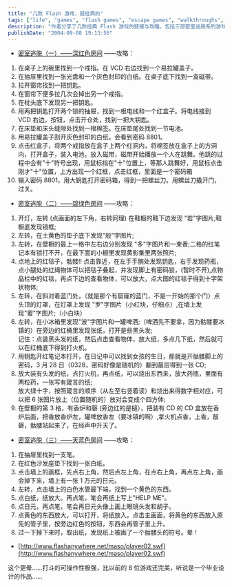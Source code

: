 ```yaml
---
title: "几款 Flash 游戏，挺经典的"
tags: ["life", "games", "flash games", "escape games", "walkthroughs", "puzzles", "entertainment", "retro gaming", "web games"]
description: "作者分享了几款经典 Flash 游戏的链接与攻略，包括三部密室逃脱系列游戏的详细过关步骤，以及一款操作性极强的 Flash 格斗游戏。"
publishDate: "2004-09-08 19:13:56"
---
```


- [密室逃脱（一）——深红色房间](http://www.atfriday.com/GameZone/crimson/index.html) ——攻略：

1. 在桌子上的碗里找到一个戒指。在 VCD 右边找到一个易拉罐盖子。
2. 在抽屉里找到一张光盘和一个灰色封印的白纸。在桌子底下找到一盒磁带。
3. 拉开窗帘找到一把钥匙。
4. 在窗帘下便多拉几次会掉出另一个戒指。
5. 在枕头底下发现另一把钥匙。
6. 用两把钥匙打开两个锁的抽屉，找到一根电线和一个红盒子。将电线接到 VCD 右边，按钮，点击开仓处，找到一把大钥匙。
7. 在床垫和床头缝隙处找到一根棉签。在床垫尾处找到一节电池。
8. 用易拉罐盖子刮开灰色封印的白纸，会看到密码 8801。
9. 点击红盒子，将两个戒指放在盒子上两个红洞内，将棉签放在盒子上的方洞内，打开盒子，装入电池，放入磁带，磁带开始播放一个人在跳舞。他跳的过程中会有"十"符号出现，用鼠标指在"十"位置上，等那人跳舞好，用鼠标点击刚才"十"位置，上方出现一个红框，点击红框，里面是一个密码箱
10. 输入密码 8801，用大钥匙打开密码箱，得到一把螺丝刀。用螺丝刀撬开门，过关。

- [密室逃脱（二）——碧绿色房间](http://www.atfriday.com/GameZone/viridian/index.html) ——攻略：

1. 开灯，左转 (点画面的左下角，右转同理) 在鞋橱的鞋下边发现 "若"字图片;鞋橱底发现镜框;
2. 左转，在土黄色的垫子底下发现"般"字图片;
3. 左转，在壁橱的最上一格中左右边分别发现 "多"字图片和一束香;二格的红笔记本有锁打不开，在最下面的小橱里发现黄影集里两张照片;
4. 点地上的红毯子，骷髅!! 点击靠近，在左手手腕处发现钥匙，右手发现药瓶，点小腿处的红绳物体可以把毯子叠起，并发现脚上有密码锁，(暂时不开),点物品栏中的红毯，再点下边的查看物体，可以放大，点大图的红毯子得到十字架状物体;
5. 左转，在斜对着蓝门处，（就是那个有窟窿的蓝门，不是一开始的那个门）点头顶的灯罩，在灯罩上发现 "罗"字图片（小红块，仔细点）,在墙上发现"蜜"字图片;（小白块）
6. 左转，在小冰箱里发现"波"字图片和一罐啤酒;（啤酒先不要拿，因为骷髅要冰镇的）在旁边的红桶里发现张纸，打开是些黑头发;  
   记住：点装黑头发的纸，然后点击查看物体，放大纸，多点几下纸，然后就可以在红桶底下得到打火机。
7. 用钥匙开红笔记本打开，在日记中可以找到女孩的生日，那就是开骷髅脚上的密码，3 月 28 日（0328，密码好像是随机的）翻到最后得到一张 CD;
8. 放大装有头发的纸，点打火机，再点纸，可以烧出东西来，放大药瓶，里面有两粒药，一张写有箴言的纸;  
   放大绿十字，按照箴言的顺序（从左至右竖着读）和烧出来得数字相对应，可以把 6 张图片放上（位置随机的）放对会变成个四方体;
9. 在壁橱的第 3 格，有香炉和磬 (旁边红的是槌），把装有 CD 的 CD 盒放在香炉后面，把香放香炉左，罐啤放香左（要冰镇的啊）,拿火机点香，上香，敲磬，骷髅站起来了，在经声中升天了。

- [密室逃脱（三）——天蓝色房间](http://www.atfriday.com/GameZone/blue/index.html) ——攻略：

1. 在抽屉里找到一支笔。
2. 在红色沙发座垫下找到一张白纸。
3. 点击墙上的画框，先点右上角，然后点左上角，在点右上角，再点左上角，画会掉下来，墙上有一张 1 万元的日元。
4. 左转，点击墙上的白色水管最下端，找到一个黄色的东西。
5. 点白纸，纸放大。再点笔，笔会再纸上写上"HELP ME"。
6. 点日元，再点笔，笔会再日元头像上画上眼镜头发和胡子。
7. 点黄色的东西放大，可以打开，将纸放入。点击主画面，将黄色的东西放入原先的管子里，按旁边红色的按钮，东西会再管子里上升。
8. 过一下掉下来时，取出纸，发现纸上被画了一个骷髅头的符号。晕！

- [http://www.flashanywhere.net/maso/player02.swf](http://www.flashanywhere.net/maso/player02.swf)

这个更晕……打斗的可操作性极强，比以前的 8 位游戏还完美，听说是一个毕业设计的作品……
